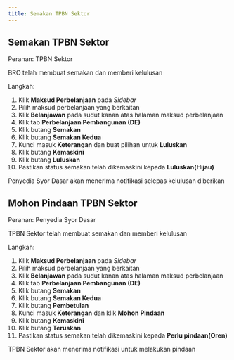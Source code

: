 ```yaml
---
title: Semakan TPBN Sektor
---
```


## Semakan TPBN Sektor
Peranan: TPBN Sektor

<Callout title="Pra-syarat" type="warn"> 
BRO telah membuat semakan dan memberi kelulusan
</Callout>

Langkah:
1. Klik **Maksud Perbelanjaan** pada *Sidebar*
2. Pilih maksud perbelanjaan yang berkaitan
3. Klik **Belanjawan** pada sudut kanan atas halaman maksud perbelanjaan
4. Klik tab **Perbelanjaan Pembangunan (DE)**
5. Klik butang **Semakan**
6. Klik butang **Semakan Kedua**  
7. Kunci masuk **Keterangan** dan buat pilihan untuk **Luluskan**
8. Klik butang **Kemaskini**
9. Klik butang **Luluskan** 
10. Pastikan status semakan telah dikemaskini kepada **Luluskan(Hijau)**

<Callout title="Outcome">
Penyedia Syor Dasar akan menerima notifikasi selepas kelulusan diberikan
</Callout>

## Mohon Pindaan TPBN Sektor

Peranan: Penyedia Syor Dasar

<Callout title="Pra-syarat" type="warn">
TPBN Sektor telah membuat semakan dan memberi kelulusan
</Callout>

Langkah:
1. Klik **Maksud Perbelanjaan** pada *Sidebar*
2. Pilih maksud perbelanjaan yang berkaitan
3. Klik **Belanjawan** pada sudut kanan atas halaman maksud perbelanjaan
4. Klik tab **Perbelanjaan Pembangunan (DE)**
5. Klik butang **Semakan**
6. Klik butang **Semakan Kedua**  
7. Klik butang **Pembetulan** 
8. Kunci masuk **Keterangan** dan klik **Mohon Pindaan**
9. Klik butang **Kemaskini**
10. Klik butang **Teruskan** 
11. Pastikan status semakan telah dikemaskini kepada **Perlu pindaan(Oren)**

<Callout title="Outcome">
TPBN Sektor akan menerima notifikasi untuk melakukan pindaan 
</Callout>